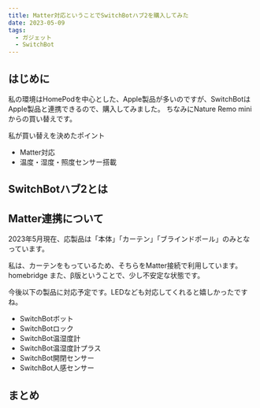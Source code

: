 ```yaml
---
title: Matter対応ということでSwitchBotハブ2を購入してみた
date: 2023-05-09
tags:
  - ガジェット
  - SwitchBot
---
```


## はじめに

私の環境はHomePodを中心とした、Apple製品が多いのですが、SwitchBotはApple製品と連携できるので、購入してみました。
ちなみにNature Remo miniからの買い替えです。

私が買い替えを決めたポイント
- Matter対応
- 温度・湿度・照度センサー搭載

## SwitchBotハブ2とは




## Matter連携について

2023年5月現在、応製品は「本体」「カーテン」「ブラインドポール」のみとなっています。

私は、カーテンをもっているため、そちらをMatter接続で利用しています。
homebridge
また、β版ということで、少し不安定な状態です。

今後以下の製品に対応予定です。LEDなども対応してくれると嬉しかったですね。

- SwitchBotボット
- SwitchBotロック
- SwitchBot温湿度計
- SwitchBot温湿度計プラス
- SwitchBot開閉センサー
- SwitchBot人感センサー

## まとめ


